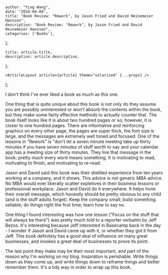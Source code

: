 

    author: "Ying Wang",
    date: "2018-04-04",
    title: "Book Review: "Rework", by Jason Fried and David Heinemeier Hansson",
    description: "Book Review: "Rework", by Jason Fried and David Heinemeier Hansson",
    categories: ['Books'],
};

    title: article.title,
    description: article.description,
};

    <ArticleLayout article={article} theme="solarized" {...props} />
);


I don't think I've ever liked a book as much as this one.

One thing that is quite unique about this book is not only do they assume you are possibly uninterested or won't absorb the contents within the book, but they make some fairly effective methods to actually counter that. The book itself looks like it is about two hundred pages or so; however, it is closer to one hundred pages. There are informative and reinforcing graphics on every other page, the pages are super thick, the font size is large, and the messages are extremely well toned and focused. One of the lessons in "Rework" is "don't let a seven minute meeting take up thirty minutes if you have seven minutes of stuff worth to say and your calendar app has a meeting size of thirty minutes. They live that message in the book; pretty much every word means something. It is motivating to read, motivating to finish, and motivating to re-read.

Jason and David said this book was their distilled experience from ten years working at a company, and it shows. This advice is not generic MBA advice. No MBA would ever liberally scatter expletives in their business lessons or professional workplace. Jason and David do it everywhere. It helps hone their overall message, which honestly should be pretty obvious to any child (and is the stuff adults forget). Keep the company small; build something sellable; do things right the first time; learn how to say no.

One thing I found interesting was how one lesson ("Focus on the stuff that will always be there") was pretty much told to a reporter verbatim by Jeff Bezos. It's interesting because Jeff interested in Basecamp back in the day - I wonder if Jason and David came up with it, or whether they got it from Jeff. This book definitely has a good deal of influence on many great businesses, and invokes a great deal of businesses to prove its point.

The last point they make may be their most important, and part of the reason why I'm working on my blog. Inspiration is perishable. Write things down as they come up, and write things down to reframe things and better remember them. It's a tidy way in order to wrap up this book.
